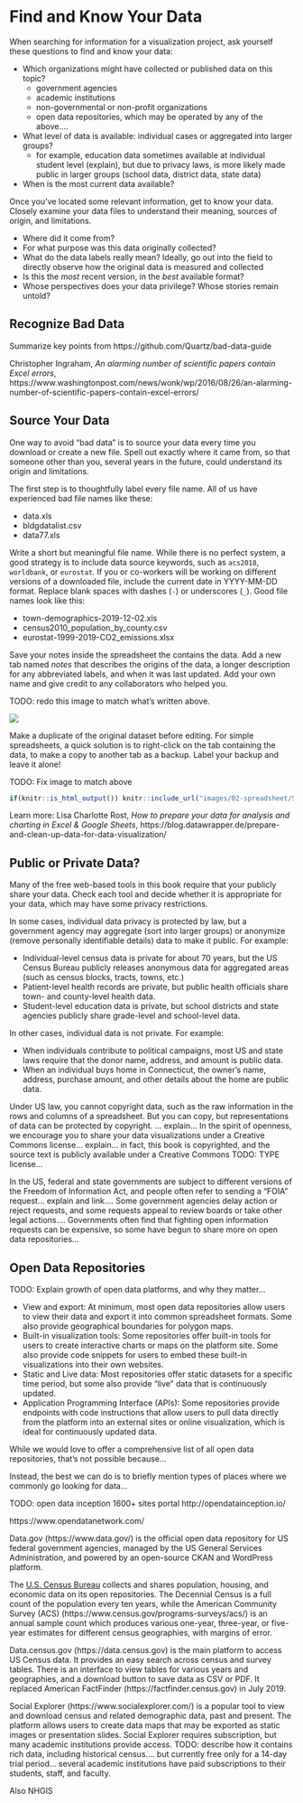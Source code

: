 # Find and Know Your Data {#find}

When searching for information for a visualization project, ask yourself these questions to find and know your data:


- Which organizations might have collected or published data on this topic?
  - government agencies
  - academic institutions
  - non-governmental or non-profit organizations
  - open data repositories, which may be operated by any of the above....
- What level of data is available: individual cases or aggregated into larger groups?
  - for example, education data sometimes available at individual student level (explain), but due to privacy laws, is more likely made public in larger groups (school data, district data, state data)
- When is the most current data available?




Once you've located some relevant information, get to know your data. Closely examine your data files to understand their meaning, sources of origin, and limitations.

- Where did it come from?
- For what purpose was this data originally collected?
- What do the data labels really mean? Ideally, go out into the field to directly observe how the original data is measured and collected
- Is this the *most* recent version, in the *best* available format?
- Whose perspectives does your data privilege? Whose stories remain untold?



## Recognize Bad Data {- #bad}

Summarize key points from https://github.com/Quartz/bad-data-guide

Christopher Ingraham, *An alarming number of scientific papers contain Excel errors*,
https://www.washingtonpost.com/news/wonk/wp/2016/08/26/an-alarming-number-of-scientific-papers-contain-excel-errors/


## Source Your Data {- #source}
One way to avoid "bad data" is to source your data every time you download or create a new file. Spell out exactly where it came from, so that someone other than you, several years in the future, could understand its origin and limitations.

The first step is to thoughtfully label every file name. All of us have experienced bad file names like these:

  - data.xls
  - bldgdatalist.csv
  - data77.xls

Write a short but meaningful file name. While there is no perfect system, a good strategy is to include data source keywords, such as `acs2018`, `worldbank`, or `eurostat`. If you or co-workers will be working on different versions of a downloaded file, include the current date in YYYY-MM-DD format. Replace blank spaces with dashes (`-`) or underscores (`_`). Good file names look like this:

  - town-demographics-2019-12-02.xls
  - census2010_population_by_county.csv
  - eurostat-1999-2019-CO2_emissions.xlsx

Save your notes inside the spreadsheet the contains the data. Add a new tab named *notes* that describes the origins of the data, a longer description for any abbreviated labels, and when it was last updated. Add your own name and give credit to any collaborators who helped you.

TODO: redo this image to match what's written above.

![](images/03-find/SpreadsheetSourceTab.png)

Make a duplicate of the original dataset before editing. For simple spreadsheets, a quick solution is to right-click on the tab containing the data, to make a copy to another tab as a backup. Label your backup and leave it alone!

TODO: Fix image to match above

```r
if(knitr::is_html_output()) knitr::include_url("images/02-spreadsheet/SpreadsheetCopySheet640w.gif") else knitr::include_graphics("images/placeholder.jpg")
```

Learn more: Lisa Charlotte Rost, *How to prepare your data for analysis and charting in Excel & Google Sheets*,
https://blog.datawrapper.de/prepare-and-clean-up-data-for-data-visualization/



## Public or Private Data? {- #public}

Many of the free web-based tools in this book require that your publicly share your data. Check each tool and decide whether it is appropriate for your data, which may have some privacy restrictions.

In some cases, individual data privacy is protected by law, but a government agency may aggregate (sort into larger groups) or anonymize (remove personally identifiable details) data to make it public. For example:

- Individual-level census data is private for about 70 years, but the US Census Bureau publicly releases anonymous data for aggregated areas (such as census blocks, tracts, towns, etc.)
- Patient-level health records are private, but public health officials share town- and county-level health data.
- Student-level education data is private, but school districts and state agencies publicly share grade-level and school-level data.

In other cases, individual data is not private. For example:

- When individuals contribute to political campaigns, most US and state laws require that the donor name, address, and amount is public data.
- When an individual buys home in Connecticut, the owner's name, address, purchase amount, and other details about the home are public data.

Under US law, you cannot copyright data, such as the raw information in the rows and columns of a spreadsheet. But you can copy, but representations of data can be protected by copyright. ... explain...  In the spirit of openness, we encourage you to share your data visualizations under a Creative Commons license... explain... in fact, this book is copyrighted, and the source text is publicly available under a Creative Commons TODO: TYPE license...

In the US, federal and state governments are subject to different versions of the Freedom of Information Act, and people often refer to sending a "FOIA" request... explain and link.... Some government agencies delay action or reject requests, and some requests appeal to review boards or take other legal actions.... Governments often find that fighting open information requests can be expensive, so some have begun to share more on open data repositories...


## Open Data Repositories {-}
TODO: Explain growth of open data platforms, and why they matter...

- View and export: At minimum, most open data repositories allow users to view their data and export it into common spreadsheet formats. Some also provide geographical boundaries for polygon maps.
- Built-in visualization tools: Some repositories offer built-in tools for users to create interactive charts or maps on the platform site. Some also provide code snippets for users to embed these built-in visualizations into their own websites.
- Static and Live data: Most repositories offer static datasets for a specific time period, but some also provide "live" data that is continuously updated.
- Application Programming Interface (APIs): Some repositories provide endpoints with code instructions that allow users to pull data directly from the platform into an external sites or online visualization, which is ideal for continuously updated data.

While we would love to offer a comprehensive list of all open data repositories, that's not possible because...

Instead, the best we can do is to briefly mention types of places where we commonly go looking for data...

TODO:
open data inception 1600+ sites portal
http://opendatainception.io/

https://www.opendatanetwork.com/

Data.gov (https://www.data.gov/) is the official open data repository for US federal government agencies, managed by the US General Services Administration, and powered by an open-source CKAN and WordPress platform.


The [U.S. Census Bureau](https://census.gov) collects and shares population, housing, and economic data on its open repositories. The Decennial Census is a full count of the population every ten years, while the American Community Survey (ACS) (https://www.census.gov/programs-surveys/acs/) is an annual sample count which produces various one-year, three-year, or five-year estimates for different census geographies, with margins of error.

Data.census.gov (https://data.census.gov) is the main platform to access US Census data. It provides an easy search across census and survey tables. There is an interface to view tables for various years and geographies, and a download button to save data as CSV or PDF. It replaced American FactFinder (https://factfinder.census.gov) in July 2019.

Social Explorer (https://www.socialexplorer.com/) is a popular tool to view and download census and related demographic data, past and present. The platform allows users to create data maps that may be exported as static images or presentation slides. Social Explorer requires subscription, but many academic institutions provide access. TODO: describe how it contains rich data, including historical census.... but currently free only for a 14-day trial period... several academic institutions have paid subscriptions to their students, staff, and faculty.

Also NHGIS
